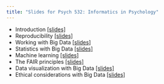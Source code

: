 ```yaml
---
title: "Slides for Psych 532: Informatics in Psychology"
---
```


- Introduction [\[slides\]](slides/01-introduction.html)
- Reproducibility [\[slides\]](slides/02-reproducibility.html)
- Working with Big Data [\[slides\]](slides/03-working-with-big-data.html)
- Statistics with Big Data [\[slides\]](slides/04-stats-with-big-data.html)
- Machine learning [\[slides\]](slides/05-machine-learning.html)
- The FAIR principles [\[slides\]](slides/06-fair.html)
- Data visualization with Big Data [\[slides\]](slides/07-viz.html)
- Ethical considerations with Big Data [\[slides\]](slides/08-ethics.html)